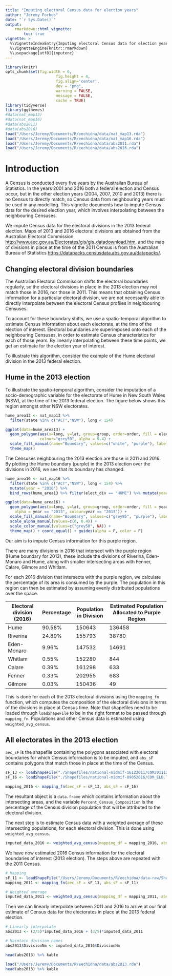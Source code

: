 ```yaml
---
title: "Imputing electoral Census data for election years"
author: "Jeremy Forbes"
date: "`r Sys.Date()`"
output: 
    rmarkdown::html_vignette:
        toc: true
vignette: >
  %\VignetteIndexEntry{Imputing electoral Census data for election years}
  %\VignetteEngine{knitr::rmarkdown}
  %\usepackage[utf8]{inputenc}
---
```


```r
library(knitr)
opts_chunk$set(fig.width = 6,
                      fig.height = 4,
                      fig.align='center',
                      dev = "png",
                      warning = FALSE,
                      message = FALSE,
                      cache = TRUE)
library(tidyverse)
library(ggthemes)
#data(nat_map13)
#data(nat_map16)
#data(abs2011)
#data(abs2016)
load("/Users/Jeremy/Documents/R/eechidna/data/nat_map13.rda")
load("/Users/Jeremy/Documents/R/eechidna/data/nat_map16.rda")
load("/Users/Jeremy/Documents/R/eechidna/data/abs2011.rda")
load("/Users/Jeremy/Documents/R/eechidna/data/abs2016.rda")

```

# Introduction

A Census is conducted every five years by the Australian Bureau of Statistics. In the years 2001 and 2016 both a federal election and Census occur, but in the other election years (2004, 2007, 2010 and 2013) there is no Census to directly match, so Census data from neighbouring years must be used in any modelling. This vignette documents how to impute Census data for the desired election year, which involves interpolating between the neighbouring Censuses.

We impute Census data for the electoral divisions in the 2013 federal election. Maps of 2013 and 2016 electoral divisions are obtained from the Australian Electoral Commission [http://www.aec.gov.au/Electorates/gis/gis_datadownload.htm](http://www.aec.gov.au/Electorates/gis/gis_datadownload.htm), and the map of divisions in place at the time of the 2011 Census is from the Australian Bureau of Statistics [https://datapacks.censusdata.abs.gov.au/datapacks/](https://datapacks.censusdata.abs.gov.au/datapacks/).

## Changing electoral division boundaries

The Australian Electoral Commission shifts the electoral boundaries regularly, so the electoral divisions in place in the 2013 election may not match those in 2016, nor those in 2011. This means that obtaining Census information for a particular electoral division, we are not necessarily able to directly interpolate between the electoral Census profiles in neighbouring Censuses. 

To account for these boundary shifts, we use a spatio-temporal algorithm to estimate Census information about each electorate, at the time of the election of interest. Electoral boundaries are superimposed onto each of the neighbouring Censuses, in order to estimate Census characteristics for each of those years. By linearly interpolating between these time points, we get an estimate for the election year of interest. 

To illustrate this algorithm, consider the example of the Hume electoral division in the 2013 federal election.

## Hume in the 2013 election

To illustrate the spatio-temporal algorithm, consider the imputation of a socio-demographic variable for the electorate of Hume in New South Wales (NSW), at the time of the 2013 federal election. The figure below shows this region amongst other NSW electorates.

```r
hume_area13 <- nat_map13 %>% 
  filter(state %in% c("ACT","NSW"), long < 154)

ggplot(data=hume_area13) +
  geom_polygon(aes(x=long, y=lat, group=group, order=order, fill = elect_div == "HUME"),
               colour="grey50", alpha = 0.4) +
  scale_fill_manual(name="Boundary", values=c("white", "purple"), labels = c("Other 2013 Electorates", "Hume 2013")) +
  theme_map()
```

The Censuses neighbouring the 2013 election are those in 2011 and 2016. By plotting the Hume boundary (purple) in the 2013 election over the divisions in 2016, we see that its boundary has changed. 

```r
hume_area16 <- nat_map16 %>% 
  filter(state %in% c("ACT","NSW"), long < 154) %>% 
  mutate(year = "2016") %>% 
  bind_rows(hume_area13 %>% filter(elect_div == "HUME") %>% mutate(year = "2013"))

ggplot(data=hume_area16) +
  geom_polygon(aes(x=long, y=lat, group=group, order=order, fill = year == "2013", 
    alpha = year == "2013", colour=year == "2013")) +
  scale_fill_manual(name="Boundary", values=c("grey95", "purple"), labels = c("2016 Electorates", "Hume 2013")) +
  scale_alpha_manual(values=c(0, 0.4)) +
  scale_color_manual(values=c("grey50", NA)) +
  theme_map() + coord_equal() + guides(alpha = F, color = F)

```

Our aim is to impute Census information for this purple region.

There are many divisions in 2016 that intersect with the purple region (Hume boundary for 2013), these include the divisions of Riverina, Eden-Monaro and Hume, along with smaller intersecting areas with Fenner, Calare, Gilmore and Whitlam.

For each 2016 division that intersects with the purple region, we calculate the percentage of its area is consumed by the purple. The population in this region can then be estimated by assuming evenly distributed populations over the space.

Electoral division (2016) | Percentage | Population in Division | Estimated Population Allocated to Purple Region
--------------------------|------------|------------------------|-------------------------------------------------
Hume                      | 90.58%     | 150643                 | 136458
Riverina                  | 24.89%     | 155793                 | 38780
Eden-Monaro               | 9.96%      | 147532                 | 14691
Whitlam                   | 0.55%      | 152280                 | 844
Calare                    | 0.39%      | 161298                 | 633
Fenner                    | 0.33%      | 202955                 | 683
Gilmore                   | 0.03%      | 150436                 | 49

This is done for each of the 2013 electoral divisions using the `mapping_fn` function, which computes the composition of the electoral divisions in terms of the divisions in place at Census time. Note that shapefiles need to be loaded through `loadShapeFile` to be in the right format to be passed through `mapping_fn`. Populations and other Census data is estimated using `weighted_avg_census`.

## All electorates in the 2013 election

`aec_sF` is the shapefile containing the polygons associated with electoral boundaries for which Census information is to be imputed, and `abs_sF` contains polygons that match those in place at the time of the Census. 

```r
sF_13 <- loadShapeFile("./Shapefiles/national-midmif-16122011/COM20111216_ELB.MIF")
sF_16 <- loadShapeFile("./Shapefiles/national-midmif-09052016/COM_ELB.TAB")

mapping_2016 <- mapping_fn(aec_sF = sF_13, abs_sF = sF_16)
```

The resultant object is a `data.frame` which contains information about the intersecting areas, and the variable `Percent_Census_Composition` is the percentage of the Census division population that will be attributed to the electoral division.

The next step is to estimate Census data with a weighted average of these intersecting populations, for each electoral division. This is done using `weighted_avg_census`.

```r
imputed_data_2016 <- weighted_avg_census(mapping_df = mapping_2016, abs_df = abs2016)
```

We have now estimated 2016 Census information for the electoral boundaries of interest (2013 election). The steps above are repeated with the 2011 Census.

```r
# Mapping
sF_11 <- loadShapeFile("/Users/Jeremy/Documents/R/eechidna/data-raw/Shapefiles/2011_CED_shape/CED_2011_AUST.shp")
mapping_2011 <- mapping_fn(aec_sF = sF_13, abs_sF = sF_11)

# Weighted average
imputed_data_2011 <- weighted_avg_census(mapping_df = mapping_2011, abs_df = abs2011)
```

Then we can linearly interpolate between 2011 and 2016 to arrive at our final estimate of Census data for the electorates in place at the 2013 federal election.

```r
# Linearly interpolate
abs2013 <- (2/5)*imputed_data_2016 + (3/5)*imputed_data_2011

# Maintain division names
abs2013$DivisionNm <- imputed_data_2016$DivisionNm

head(abs2013) %>% kable
```

```r
load("/Users/Jeremy/Documents/R/eechidna/data/abs2013.rda")
head(abs2013) %>% kable
```


